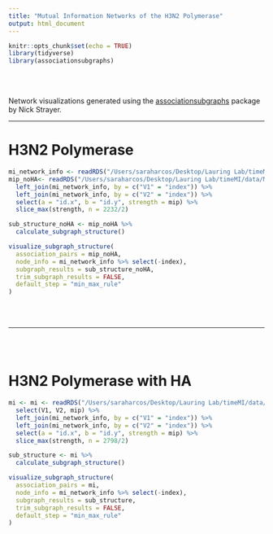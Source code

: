 ```yaml
---
title: "Mutual Information Networks of the H3N2 Polymerase"
output: html_document
---
```


```r
knitr::opts_chunk$set(echo = TRUE)
library(tidyverse)
library(associationsubgraphs)
```

<br/>
<br/>

Network visualizations generated using the [associationsubgraphs](https://github.com/nstrayer/associationsubgraphs) package by Nick Strayer.

---


# H3N2 Polymerase

```r
mi_network_info <- readRDS("/Users/saraharcos/Desktop/Lauring Lab/timeMI/data/mi_network_info.rds")
mip_noHA<- readRDS("/Users/saraharcos/Desktop/Lauring Lab/timeMI/data/MI_results_091122/h3n2_meaned_mi_noHA.rds") %>%
  left_join(mi_network_info, by = c("V1" = "index")) %>%
  left_join(mi_network_info, by = c("V2" = "index")) %>%
  select(a = "id.x", b = "id.y", strength = mip) %>%
  slice_max(strength, n = 2232/2)

sub_structure_noHA <- mip_noHA %>%
  calculate_subgraph_structure()

visualize_subgraph_structure(
  association_pairs = mip_noHA,
  node_info = mi_network_info %>% select(-index),
  subgraph_results = sub_structure_noHA,
  trim_subgraph_results = FALSE,
  default_step = "min_max_rule"
)
```


<br/>
<br/>

---

<br/>
<br/>

# H3N2 Polymerase with HA

```r
mi <- mi <- readRDS("/Users/saraharcos/Desktop/Lauring Lab/timeMI/data/MI_results_091122/h3n2_meaned_mi.rds") %>%
  select(V1, V2, mip) %>%
  left_join(mi_network_info, by = c("V1" = "index")) %>%
  left_join(mi_network_info, by = c("V2" = "index")) %>%
  select(a = "id.x", b = "id.y", strength = mip) %>%
  slice_max(strength, n = 2798/2)

sub_structure <- mi %>%
  calculate_subgraph_structure()

visualize_subgraph_structure(
  association_pairs = mi,
  node_info = mi_network_info %>% select(-index),
  subgraph_results = sub_structure,
  trim_subgraph_results = FALSE,
  default_step = "min_max_rule"
)
```
